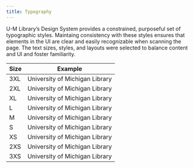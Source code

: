 ```yaml
---
title: Typography
---
```



<Text lede>U-M Library’s Design System provides a constrained, purposeful set of typographic styles. Maintaing consistency with these styles ensures that elements in the UI are clear and easily recognizable when scanning the page. The text sizes, styles, and layouts were selected to balance content and UI and foster familiarity.</Text>

|Size|Example|
|----|----|
|3XL|<Text size="3XL">University of Michigan Library</Text>|
|2XL|<Text size="2XL">University of Michigan Library</Text>|
|XL|<Text size="XL">University of Michigan Library</Text>|
|L|<Text size="L">University of Michigan Library</Text>|
|M|<Text size="M">University of Michigan Library</Text>|
|S|<Text size="S">University of Michigan Library</Text>|
|XS|<Text size="XS">University of Michigan Library</Text>|
|2XS|<Text size="2XS">University of Michigan Library</Text>|
|3XS|<Text size="3XS">University of Michigan Library</Text>|

